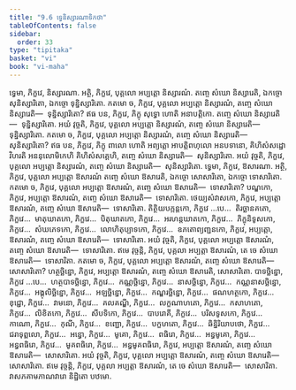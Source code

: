 ```yaml
---
title: "9.6 ទ្វេនិស្សារណាទិកថា"
tableOfContents: false
sidebar:
  order: 33
type: "tipitaka"
basket: "vi"
book: "vi-maha"
---
```



<DynamicBreadcrumb />

<Division number="395" book="vi-maha">

<Paragraph number="1809" book="vi-maha">
ទ្វេមា, ភិក្ខវេ, និស្សារណា. អត្ថិ, ភិក្ខវេ, បុគ្គលោ អប្បត្តោ និស្សារណំ. តញ្ចេ សំឃោ និស្សារេតិ, ឯកច្ចោ សុនិស្សារិតោ, ឯកច្ចោ ទុន្និស្សារិតោ. កតមោ ច, ភិក្ខវេ, បុគ្គលោ អប្បត្តោ និស្សារណំ, តញ្ចេ សំឃោ និស្សារេតិ—  ទុន្និស្សារិតោ? ឥធ បន, ភិក្ខវេ, ភិក្ខុ សុទ្ធោ ហោតិ អនាបត្តិកោ. តញ្ចេ សំឃោ និស្សារេតិ—  ទុន្និស្សារិតោ. អយំ វុច្ចតិ, ភិក្ខវេ, បុគ្គលោ អប្បត្តោ និស្សារណំ, តញ្ចេ សំឃោ និស្សារេតិ—  ទុន្និស្សារិតោ.
</Paragraph>

<Paragraph number="1810" book="vi-maha">
កតមោ ច, ភិក្ខវេ, បុគ្គលោ អប្បត្តោ និស្សារណំ, តញ្ចេ សំឃោ និស្សារេតិ—  សុនិស្សារិតោ? ឥធ បន, ភិក្ខវេ, ភិក្ខុ ពាលោ ហោតិ អព្យត្តោ អាបត្តិពហុលោ អនបទានោ, គិហិសំសដ្ឋោ វិហរតិ អននុលោមិកេហិ គិហិសំសគ្គេហិ, តញ្ចេ សំឃោ និស្សារេតិ—  សុនិស្សារិតោ. អយំ វុច្ចតិ, ភិក្ខវេ, បុគ្គលោ អប្បត្តោ និស្សារណំ, តញ្ចេ សំឃោ និស្សារេតិ—  សុនិស្សារិតោ.
</Paragraph>

</Division>
<Division number="396" book="vi-maha">

<Paragraph number="1811" book="vi-maha">
ទ្វេមា, ភិក្ខវេ, ឱសារណា. អត្ថិ, ភិក្ខវេ, បុគ្គលោ អប្បត្តោ ឱសារណំ តញ្ចេ សំឃោ ឱសារេតិ, ឯកច្ចោ សោសារិតោ, ឯកច្ចោ ទោសារិតោ. កតមោ ច, ភិក្ខវេ, បុគ្គលោ អប្បត្តោ ឱសារណំ, តញ្ចេ សំឃោ ឱសារេតិ—  ទោសារិតោ? បណ្ឌកោ, ភិក្ខវេ, អប្បត្តោ ឱសារណំ, តញ្ចេ សំឃោ ឱសារេតិ—  ទោសារិតោ. ថេយ្យសំវាសកោ, ភិក្ខវេ, អប្បត្តោ ឱសារណំ, តញ្ចេ សំឃោ ឱសារេតិ—  ទោសារិតោ. តិត្ថិយបក្កន្តកោ, ភិក្ខវេ …បេ…  តិរច្ឆានគតោ, ភិក្ខវេ…  មាតុឃាតកោ, ភិក្ខវេ…  បិតុឃាតកោ, ភិក្ខវេ…  អរហន្តឃាតកោ, ភិក្ខវេ…  ភិក្ខុនិទូសកោ, ភិក្ខវេ…  សំឃភេទកោ, ភិក្ខវេ…  លោហិតុប្បាទកោ, ភិក្ខវេ…  ឧភតោព្យញ្ជនកោ, ភិក្ខវេ, អប្បត្តោ, ឱសារណំ, តញ្ចេ សំឃោ ឱសារេតិ—  ទោសារិតោ. អយំ វុច្ចតិ, ភិក្ខវេ, បុគ្គលោ អប្បត្តោ ឱសារណំ, តញ្ចេ សំឃោ ឱសារេតិ—  ទោសារិតោ. ឥមេ វុច្ចន្តិ, ភិក្ខវេ, បុគ្គលា អប្បត្តា ឱសារណំ, តេ ចេ សំឃោ ឱសារេតិ—  ទោសារិតា.
</Paragraph>

<Paragraph number="1812" book="vi-maha">
កតមោ ច, ភិក្ខវេ, បុគ្គលោ អប្បត្តោ ឱសារណំ, តញ្ចេ សំឃោ ឱសារេតិ—  សោសារិតោ? ហត្ថច្ឆិន្នោ, ភិក្ខវេ, អប្បត្តោ ឱសារណំ, តញ្ចេ សំឃោ ឱសារេតិ, សោសារិតោ. បាទច្ឆិន្នោ, ភិក្ខវេ …បេ…  ហត្ថបាទច្ឆិន្នោ, ភិក្ខវេ…  កណ្ណច្ឆិន្នោ, ភិក្ខវេ…  នាសច្ឆិន្នោ, ភិក្ខវេ…  កណ្ណនាសច្ឆិន្នោ, ភិក្ខវេ…  អង្គុលិច្ឆិន្នោ, ភិក្ខវេ…  អឡច្ឆិន្នោ, ភិក្ខវេ…  កណ្ឌរច្ឆិន្នោ, ភិក្ខវេ…  ផណហត្ថកោ, ភិក្ខវេ…  ខុជ្ជោ, ភិក្ខវេ…  វាមនោ, ភិក្ខវេ…  គលគណ្ឌី, ភិក្ខវេ…  លក្ខណាហតោ, ភិក្ខវេ…  កសាហតោ, ភិក្ខវេ…  លិខិតកោ, ភិក្ខវេ…  សីបទិកោ, ភិក្ខវេ…  បាបរោគី, ភិក្ខវេ…  បរិសទូសកោ, ភិក្ខវេ…  កាណោ, ភិក្ខវេ…  កុណី, ភិក្ខវេ…  ខញ្ជោ, ភិក្ខវេ…  បក្ខហតោ, ភិក្ខវេ…  ឆិន្និរិយាបថោ, ភិក្ខវេ…  ជរាទុព្ពលោ, ភិក្ខវេ…  អន្ធោ, ភិក្ខវេ…  មូគោ, ភិក្ខវេ…  ពធិរោ, ភិក្ខវេ…  អន្ធមូគោ, ភិក្ខវេ…  អន្ធពធិរោ, ភិក្ខវេ…  មូគពធិរោ, ភិក្ខវេ…  អន្ធមូគពធិរោ, ភិក្ខវេ, អប្បត្តោ ឱសារណំ, តញ្ចេ សំឃោ ឱសារេតិ—  សោសារិតោ. អយំ វុច្ចតិ, ភិក្ខវេ, បុគ្គលោ អប្បត្តោ ឱសារណំ, តញ្ចេ សំឃោ ឱសារេតិ—  សោសារិតោ. ឥមេ វុច្ចន្តិ, ភិក្ខវេ, បុគ្គលា អប្បត្តា ឱសារណំ, តេ ចេ សំឃោ ឱសារេតិ—  សោសារិតា.

</Paragraph>
</Division>

<Paragraph number="1813" type="center" book="vi-maha">
វាសភគាមភាណវារោ និដ្ឋិតោ បឋមោ.
</Paragraph>